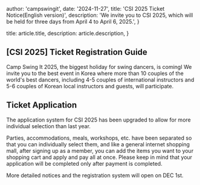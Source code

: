 

  author: 'campswingit',
  date: '2024-11-27',
  title: 'CSI 2025 Ticket Notice(English version)',
  description:
    'We invite you to CSI 2025, which will be held for three days from April 4 to April 6, 2025.',
}

  title: article.title,
  description: article.description,
}




## [CSI 2025] Ticket Registration Guide

Camp Swing It 2025, the biggest holiday for swing dancers, is comingI
We invite you to the best event in Korea where more than 10 couples of the world's best dancers, including 4-5 couples of international instructors and 5-6 couples of Korean local instructors and guests, will participate.




## Ticket Application

The application system for CSI 2025 has been upgraded to allow for more individual selection than last year.

Parties, accommodations, meals, workshops, etc. have been separated so that you can individually select them, and like a general internet shopping mall, after signing up as a member, you can add the items you want to your shopping cart and apply and pay all at once. 
Please keep in mind that your application will be completed only after payment is completed.

More detailed notices and the registration system will open on DEC 1st.
